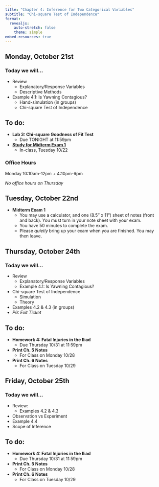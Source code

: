 ```yaml
---
title: "Chapter 4: Inference for Two Categorical Variables"
subtitle: "Chi-square Test of Independence"
format: 
  revealjs:
    auto-stretch: false
    theme: simple
embed-resources: true
---
```


## Monday, October 21st
### Today we will...

+ Review
  + Explanatory/Response Variables
  + Descriptive Methods
+ Example 4.1: Is Yawning Contagious?
  + Hand-simulation (in groups)
  + Chi-square Test of Independence

## To do:

+ **Lab 3: Chi-square Goodness of Fit Test**
  + Due TONIGHT at 11:59pm
+ [**Study for Midterm Exam 1**](https://earobinson95.github.io/stat218-calpoly/05-exams/midterm1-review-guide.html)
  + In-class, Tuesday 10/22

::: callout-caution
### Office Hours

Monday 10:10am-12pm + 4:10pm-6pm

*No office hours on Thursday*

:::

## Tuesday, October 22nd

+ **Midterm Exam 1**
  + You may use a calculator, and one (8.5" x 11") sheet of notes (front and back). You must turn in your note sheet with your exam.
  + You have 50 minutes to complete the exam.
  + Please *quietly* bring up your exam when you are finished. You may then leave.

## Thursday, October 24th
### Today we will...

+ Review
  + Explanatory/Response Variables
  + Example 4.1: Is Yawning Contagious?
+ Chi-square Test of Independence
  + Simulation
  + Theory
+ Examples 4.2 & 4.3 (in groups)
+ *P6: Exit Ticket*

## To do:
  
+ **Homework 4: Fatal Injuries in the Iliad**
  + Due Thursday 10/31 at 11:59pm
+ **Print Ch. 5 Notes**
  + For Class on Monday 10/28
+ **Print Ch. 6 Notes**
  + For Class on Tuesday 10/29
  
## Friday, October 25th
### Today we will...

+ Review:
  + Examples 4.2 & 4.3
+ Observation vs Experiment
+ Example 4.4
+ Scope of Inference

## To do:

+ **Homework 4: Fatal Injuries in the Iliad**
  + Due Thursday 10/31 at 11:59pm
+ **Print Ch. 5 Notes**
  + For Class on Monday 10/28
+ **Print Ch. 6 Notes**
  + For Class on Tuesday 10/29